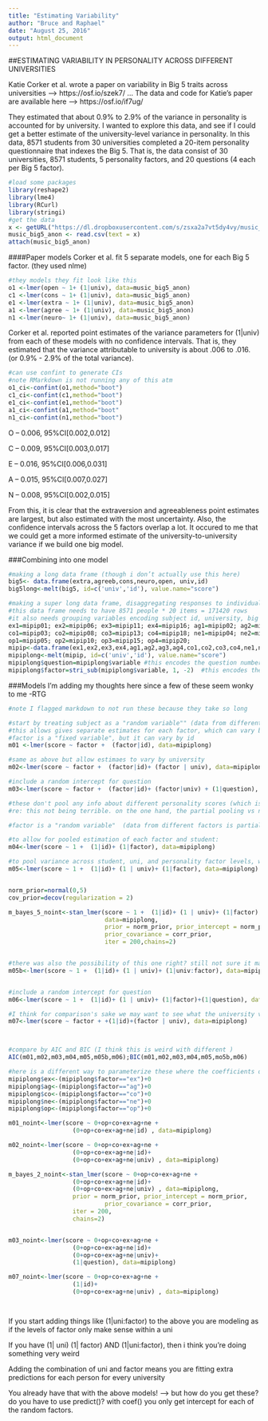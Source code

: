 ```yaml
---
title: "Estimating Variability"
author: "Bruce and Raphael"
date: "August 25, 2016"
output: html_document
---
```

##ESTIMATING VARIABILITY IN PERSONALITY ACROSS DIFFERENT UNIVERSITIES

Katie Corker et al. wrote a paper on variability in Big 5 traits across universities —> https://osf.io/szek7/
...
The data and code for Katie’s paper are available here —> https://osf.io/if7ug/

They estimated that about 0.9% to 2.9% of the variance in personality is accounted for by university.
I wanted to explore this data, and see if I could get a better estimate of the university-level variance in personality. 
In this data, 8571 students from 30 universities completed a 20-item personality questionnaire that indexes the Big 5.
That is, the data consist of 30 universities, 8571 students, 5 personality factors, and 20 questions (4 each per Big 5 factor).



```r
#load some packages
library(reshape2)
library(lme4)
library(RCurl)
library(stringi)
#get the data
x <- getURL("https://dl.dropboxusercontent.com/s/zsxa2a7vt5dy4vy/music_big5_anon.csv?dl=0", ssl.verifypeer = FALSE)
music_big5_anon <- read.csv(text = x)
attach(music_big5_anon)
```

####Paper models
Corker et al. fit 5 separate models, one for each Big 5 factor.  (they used nlme) 

```r
#they models they fit look like this 
o1 <-lmer(open ~ 1+ (1|univ), data=music_big5_anon) 
c1 <-lmer(cons ~ 1+ (1|univ), data=music_big5_anon) 
e1 <-lmer(extra ~ 1+ (1|univ), data=music_big5_anon) 
a1 <-lmer(agree ~ 1+ (1|univ), data=music_big5_anon) 
n1 <-lmer(neuro~ 1+ (1|univ), data=music_big5_anon) 
```

Corker et al. reported point estimates of the variance parameters for (1|univ) from each of these models with no confidence intervals.
That is, they estimated that the variance attributable to university is about .006 to .016. (or 0.9% - 2.9% of the total variance). 

```r
#can use confint to generate CIs
#note RMarkdown is not running any of this atm
o1_ci<-confint(o1,method="boot") 
c1_ci<-confint(c1,method="boot")
e1_ci<-confint(e1,method="boot")
a1_ci<-confint(a1,method="boot"
n1_ci<-confint(n1,method="boot") 
```

O -- 0.006, 95%CI[0.002,0.012]

C -- 0.009, 95%CI[0.003,0.017]

E -- 0.016, 95%CI[0.006,0.031]

A -- 0.015, 95%CI[0.007,0.027]

N -- 0.008, 95%CI[0.002,0.015]

From this, it is clear that the extraversion and agreeableness point estimates are largest, but also estimated with the most uncertainty.
Also, the confidence intervals across the 5 factors overlap a lot.
It occured to me that we could get a more informed estimate of the university-to-university variance if we build one big model.

###Combining into one model

```r
#making a long data frame (though i don’t actually use this here)
big5<- data.frame(extra,agreeb,cons,neuro,open, univ,id)
big5long<-melt(big5, id=c('univ','id'), value.name="score")

#making a super long data frame, disaggregating responses to individual questions on the personality questionnaire
#this data frame needs to have 8571 people * 20 items = 171420 rows
#it also needs grouping variables encoding subject id, university, big 5 factor, and question number
ex1=mipip01; ex2=mipip06; ex3=mipip11; ex4=mipip16; ag1=mipip02; ag2=mipip07; ag3=mipip12; ag4=mipip17; 
co1=mipip03; co2=mipip08; co3=mipip13; co4=mipip18; ne1=mipip04; ne2=mipip09; ne3=mipip14; ne4=mipip19; 
op1=mipip05; op2=mipip10; op3=mipip15; op4=mipip20;
mipip<-data.frame(ex1,ex2,ex3,ex4,ag1,ag2,ag3,ag4,co1,co2,co3,co4,ne1,ne2,ne3,ne4,op1,op2,op3,op4, univ,id)
mipiplong<-melt(mipip, id=c('univ','id'), value.name="score")
mipiplong$question=mipiplong$variable #this encodes the question number variable, with 20 levels
mipiplong$factor=stri_sub(mipiplong$variable, 1, -2)  #this encodes the big5 factor variable, with 5 levels
```

###Models
I'm adding my thoughts here since a few of these seem wonky to me -RTG

```r
#note I flagged markdown to not run these because they take so long

#start by treating subject as a "random variable"" (data from different subs is partially pooled)
#this allows gives separate estimates for each factor, which can vary by sub
#factor is a "fixed variable", but it can vary by id
m01 <-lmer(score ~ factor +  (factor|id), data=mipiplong)

#same as above but allow estimaes to vary by university 
m02<-lmer(score ~ factor +  (factor|id)+ (factor | univ), data=mipiplong)

#include a random intercept for question
m03<-lmer(score ~ factor +  (factor|id)+ (factor|univ) + (1|question), data=mipiplong)

#these don't pool any info about different personality scores (which is probably not terrible). factor is kind of a "random" (as opposed to mixed) grouping variable here
#re: this not being terrible. on the one hand, the partial pooling vs no pooling of the OCEAN factors is no big deal for the OCEAN means in that they barely get shrunk towards their common average. however, it seems to matter more for the variance estimate in that we get a single variance estimate with a narrower CI (for the overall intercept), as opposed to five separate variance estimates with wider CIs (for each factor's coef)

#factor is a "random variable"  (data from different factors is partially pooled)

#to allow for pooled estimation of each factor and student:
m04<-lmer(score ~ 1 +  (1|id)+ (1|factor), data=mipiplong)

#to pool variance across student, uni, and personality factor levels, we would do this:
m05<-lmer(score ~ 1 +  (1|id)+ (1 | univ)+ (1|factor), data=mipiplong)


norm_prior=normal(0,5)
cov_prior=decov(regularization = 2)

m_bayes_5_noint<-stan_lmer(score ~ 1 +  (1|id)+ (1 | univ)+ (1|factor),
                           data=mipiplong,
                           prior = norm_prior, prior_intercept = norm_prior, 
                           prior_covariance = corr_prior,
                           iter = 200,chains=2)


#there was also the possibility of this one right? still not sure it makes sense
m05b<-lmer(score ~ 1 +  (1|id)+ (1 | univ)+ (1|univ:factor), data=mipiplong)


#include a random intercept for question
m06<-lmer(score ~ 1 +  (1|id)+ (1 | univ)+ (1|factor)+(1|question), data=mipiplong)

#I think for comparison's sake we may want to see what the university variance is if you don't account for id
m07<-lmer(score ~ factor + +(1|id)+(factor | univ), data=mipiplong)



#compare by AIC and BIC (I think this is weird with different )
AIC(m01,m02,m03,m04,m05,m05b,m06);BIC(m01,m02,m03,m04,m05,mo5b,m06)

```


```r
#here is a different way to parameterize these where the coefficients on the models with factor as a "fixed effect" will be intuitive
mipiplong$ex<-(mipiplong$factor=="ex")+0
mipiplong$ag<-(mipiplong$factor=="ag")+0
mipiplong$co<-(mipiplong$factor=="co")+0
mipiplong$ne<-(mipiplong$factor=="ne")+0
mipiplong$op<-(mipiplong$factor=="op")+0

m01_noint<-lmer(score ~ 0+op+co+ex+ag+ne +
                  (0+op+co+ex+ag+ne|id) , data=mipiplong)

m02_noint<-lmer(score ~ 0+op+co+ex+ag+ne +
                  (0+op+co+ex+ag+ne|id)+
                  (0+op+co+ex+ag+ne|univ) , data=mipiplong)

m_bayes_2_noint<-stan_lmer(score ~ 0+op+co+ex+ag+ne +
                  (0+op+co+ex+ag+ne|id)+
                  (0+op+co+ex+ag+ne|univ) , data=mipiplong,
                  prior = norm_prior, prior_intercept = norm_prior, 
                           prior_covariance = corr_prior,
                  iter = 200,
                  chains=2)


m03_noint<-lmer(score ~ 0+op+co+ex+ag+ne +
                  (0+op+co+ex+ag+ne|id)+
                  (0+op+co+ex+ag+ne|univ)+
                  (1|question), data=mipiplong)

m07_noint<-lmer(score ~ 0+op+co+ex+ag+ne +
                  (1|id)+
                  (0+op+co+ex+ag+ne|univ) , data=mipiplong)




```

If you start adding things like (1|uni:factor) to the above you are modeling as if the levels of factor only make sense within a uni

If you have (1| uni) (1| factor) AND (1|uni:factor), then i think you're doing something very weird

Adding the combination of uni and factor means you are fitting extra predictions for each person for every university

You already have that with the above models!
--> but how do you get these? do you have to use predict()? with coef() you only get intercept for each of the random factors. 



